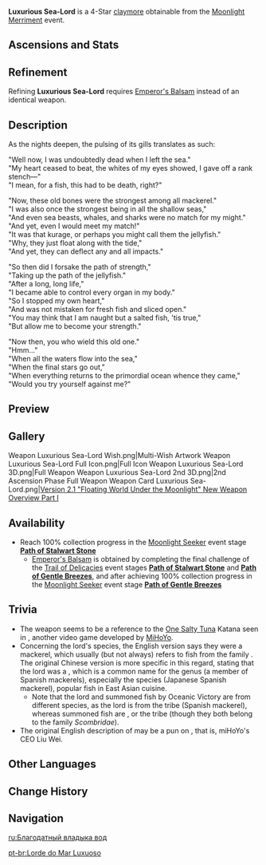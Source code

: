 {{Weapon Infobox
|id             = 12412
|image          = <gallery>
Weapon Luxurious Sea-Lord.png|Base
Weapon Luxurious Sea-Lord 2nd.png|2nd Ascension
</gallery>
|type           = Claymore
|releaseDate    = 2021-09-27
|rarity         = 4
|base_atk       = 41
|2nd_stat_type  = ATK
|2nd_stat       = 12%
|series         = 
|obtain         = Events
|event_name     = [[Moonlight Merriment]]
|passive        = Oceanic Victory
|effect         = Increases [[Elemental Burst]] DMG by (var1)%. When Elemental Burst hits opponents, there is a 100% chance of summoning a huge onrush of tuna that deals (var2)% ATK as [[AoE]] DMG. This effect can occur once every 15s.
|eff_rank1_var1 = 12
|eff_rank2_var1 = 15
|eff_rank3_var1 = 18
|eff_rank4_var1 = 21
|eff_rank5_var1 = 24
|eff_rank1_var2 = 100
|eff_rank2_var2 = 125
|eff_rank3_var2 = 150
|eff_rank4_var2 = 175
|eff_rank5_var2 = 200
|eff_att1       = Elemental Burst DMG Bonus
|eff_att2       = AoE
}}
{{Description|The great king of the ocean. Having been air-dried, it makes for a fine weapon as well as emergency sustenance.}}
'''Luxurious Sea-Lord''' is a 4-Star [[claymore]] obtainable from the [[Moonlight Merriment]] event.

==Ascensions and Stats==
{{Weapon Ascensions and Stats
|ascendMat1 = Grain of Aerosiderite
|ascendMat2 = Piece of Aerosiderite
|ascendMat3 = Bit of Aerosiderite
|ascendMat4 = Chunk of Aerosiderite
|bossMat1   = Fragile Bone Shard
|bossMat2   = Sturdy Bone Shard
|bossMat3   = Fossilized Bone Shard
|commonMat1 = Slime Condensate
|commonMat2 = Slime Secretions
|commonMat3 = Slime Concentrate
}}

==Refinement==
Refining '''Luxurious Sea-Lord''' requires [[Emperor's Balsam]] instead of an identical weapon. <!--4 Emperor's Balsam can be obtained through-->

==Description==
As the nights deepen, the pulsing of its gills translates as such:

"Well now, I was undoubtedly dead when I left the sea."<br />
"My heart ceased to beat, the whites of my eyes showed, I gave off a rank stench&mdash;"<br />
"I mean, for a fish, this had to be death, right?"

"Now, these old bones were the strongest among all mackerel."<br />
"I was also once the strongest being in all the shallow seas,"<br />
"And even sea beasts, whales, and sharks were no match for my might."<br />
"And yet, even I would meet my match!"<br />
"It was that kurage, or perhaps you might call them the jellyfish."<br />
"Why, they just float along with the tide,"<br />
"And yet, they can deflect any and all impacts."

"So then did I forsake the path of strength,"<br />
"Taking up the path of the jellyfish."<br />
"After a long, long life,"<br />
"I became able to control every organ in my body."<br />
"So I stopped my own heart,"<br />
"And was not mistaken for fresh fish and sliced open."<br />
"You may think that I am naught but a salted fish, 'tis true,"<br />
"But allow me to become your strength."

"Now then, you who wield this old one."<br />
"Hmm..."<br />
"When all the waters flow into the sea,"<br />
"When the final stars go out,"<br />
"When everything returns to the primordial ocean whence they came,"<br />
"Would you try yourself against me?"

==Preview==
{{Preview
|file=Weapon Luxurious Sea-Lord Passive
}}

==Gallery==
<gallery hideaddbutton="true" captionalign="center">
Weapon Luxurious Sea-Lord Wish.png|Multi-Wish Artwork
Weapon Luxurious Sea-Lord Full Icon.png|Full Icon
Weapon Luxurious Sea-Lord 3D.png|Full Weapon
Weapon Luxurious Sea-Lord 2nd 3D.png|2nd Ascension Phase Full Weapon
Weapon Card Luxurious Sea-Lord.png|[https://www.hoyolab.com/article/770658 Version 2.1 "Floating World Under the Moonlight" New Weapon Overview Part I]
</gallery>

==Availability==
* Reach 100% collection progress in the [[Moonlight Seeker]] event stage '''[[Moonlight Merriment/Moonlight Seeker#Path of Stalwart Stone|Path of Stalwart Stone]]'''
** [[Emperor's Balsam]] is obtained by completing the final challenge of the [[Trail of Delicacies]] event stages '''[[Moonlight Merriment/Trail of Delicacies#Path of Stalwart Stone|Path of Stalwart Stone]]''' and '''[[Moonlight Merriment/Trail of Delicacies#Path of Gentle Breezes|Path of Gentle Breezes]]''', and after achieving 100% collection progress in the [[Moonlight Seeker]] event stage '''[[Moonlight Merriment/Moonlight Seeker#Path of Gentle Breezes|Path of Gentle Breezes]]'''

==Trivia==
*The weapon seems to be a reference to the [[w:c:honkaiimpact3:One Salty Tuna|One Salty Tuna]] Katana seen in ''{{w|Honkai Impact 3rd}}'', another video game developed by [[MiHoYo]].
*Concerning the lord's species, the English version says they were a mackerel, which usually (but not always) refers to fish from the family ''{{w|Scombridae}}''. The original Chinese version is more specific in this regard, stating that the lord was a {{Lang|''chūnyú''|zh=䲠鱼}}, which is a common name for the genus ''{{w|Scomberomorus}}'' (a member of Spanish mackerels), especially the species ''{{w|Japanese Spanish mackerel|Scomberomorus niphonius}}'' (Japanese Spanish mackerel), popular fish in East Asian cuisine.
**Note that the lord and summoned fish by Oceanic Victory are from different species, as the lord is from the tribe ''{{w|Spanish mackerel|Scomberomorini}}'' (Spanish mackerel), whereas summoned fish are {{Lang|tunas|''wěi''|zh=鲔|zh_rm=wěi}}, or the tribe ''{{w|Tuna|Thunnini}}'' (though they both belong to the family ''Scombridae'').
*The original English description of {{Lang|titanic ''wei'' (tuna)|zh=大鲔|zh_rm=dà wěi|zh_tl=big tuna}} may be a pun on {{Lang|"Big Wei"|zh=大伟|zh_rm=Dà Wěi}}, that is, miHoYo's CEO Liu Wei.

==Other Languages==
{{Other Languages
|en      = Luxurious Sea-Lord
|zhs     = 衔珠海皇
|zhs_rm  = Xián Zhū Hǎi Huáng
|zht     = 銜珠海皇
|zht_rm  = Xián Zhū Hǎi Huáng
|zh_tl   = Pearl-Biting Sea-Lord
|ja      = 銜玉の海皇
|ja_rm   = Kangyoku no Kaiou
|ja_tl   = Pearl-Biting Sea-Lord
|ko      = 진주를 문 해황
|ko_rm   = Jinjureul mun haehwang
|ko_tl   = Pearl-Biting Sea-Lord
|es      = Rey de los Mares
|es_tl   = King of the Seas
|fr      = Illustre seigneur des mers
|fr_tl   = Illustrious Lord of the Seas
|ru      = Благодатный владыка вод
|ru_tl   = Blessed Lord of the Waters
|th      = Luxurious Sea-Lord
|vi      = Vua Biển Hàng Hiệu
|vi_tl   = Luxurious Sea King
|de      = Luxuriöser Seekönig
|de_tl   = Luxurious Sea-King
|id      = Luxurious Sea-Lord
|pt      = Lorde do Mar Luxuoso
|pt_tl   = Luxurious Sea Lord
}}

==Change History==
{{Change History|2.1}}

==Navigation==
{{Weapon Navbox|type=Claymores}}

[[ru:Благодатный владыка вод]]

[[pt-br:Lorde do Mar Luxuoso]]